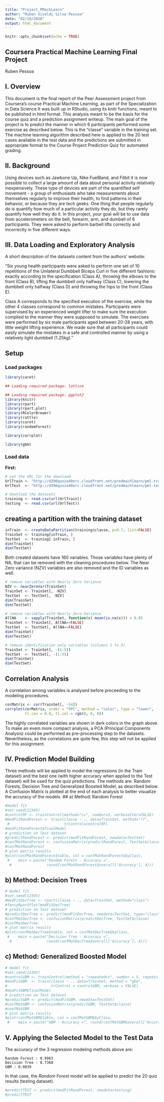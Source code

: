 ---
title: "Project_PMachLearn"
author: "Ruben Vivaldi Silva Pessoa"
date: "02/10/2020"
output: html_document
---

```{r setup, include=FALSE}
knitr::opts_chunk$set(echo = TRUE)
```

## Coursera Practical Machine Learning Final Project
Ruben Pessoa

## I. Overview

This document is the final report of the Peer Assessment project from Coursera’s course Practical Machine Learning, as part of the Specialization in Data Science.It was built up in RStudio, using its knitr functions, meant to be published in html format.
This analysis meant to be the basis for the course quiz and a prediction assignment writeup. The main goal of the project is to predict the manner in which 6 participants performed some exercise as described below. This is the “classe” variable in the training set. The machine learning algorithm described here is applied to the 20 test cases available in the test data and the predictions are submitted in appropriate format to the Course Project Prediction Quiz for automated grading.

## II. Background

Using devices such as Jawbone Up, Nike FuelBand, and Fitbit it is now possible to collect a large amount of data about personal activity relatively inexpensively. These type of devices are part of the quantified self movement - a group of enthusiasts who take measurements about themselves regularly to improve their health, to find patterns in their behavior, or because they are tech geeks. One thing that people regularly do is quantify how much of a particular activity they do, but they rarely quantify how well they do it. In this project, your goal will be to use data from accelerometers on the belt, forearm, arm, and dumbell of 6 participants. They were asked to perform barbell lifts correctly and incorrectly in five different ways. 

## III. Data Loading and Exploratory Analysis

A short description of the datasets content from the authors’ website:

“Six young health participants were asked to perform one set of 10 repetitions of the Unilateral Dumbbell Biceps Curl in five different fashions: exactly according to the specification (Class A), throwing the elbows to the front (Class B), lifting the dumbbell only halfway (Class C), lowering the dumbbell only halfway (Class D) and throwing the hips to the front (Class E).

Class A corresponds to the specified execution of the exercise, while the other 4 classes correspond to common mistakes. Participants were supervised by an experienced weight lifter to make sure the execution complied to the manner they were supposed to simulate. The exercises were performed by six male participants aged between 20-28 years, with little weight lifting experience. We made sure that all participants could easily simulate the mistakes in a safe and controlled manner by using a relatively light dumbbell (1.25kg)."

## Setup
  
### Load packages

```{r load-packages, message = FALSE, warning=FALSE}
library(caret)

## Loading required package: lattice

## Loading required package: ggplot2
library(knitr)
library(rpart)
library(rpart.plot)
library(RColorBrewer)
library(rattle)
library(caret)
library(randomForest)

library(corrplot)

library(gbm)
```

### Load data

**First:** 
```{r load-data}

# set the URL for the download
UrlTrain <- "http://d396qusza40orc.cloudfront.net/predmachlearn/pml-training.csv"
UrlTest  <- "http://d396qusza40orc.cloudfront.net/predmachlearn/pml-testing.csv"

# download the datasets
training <- read.csv(url(UrlTrain))
testing  <- read.csv(url(UrlTest))

```

## creating a partition with the training dataset

```{r subsetCA1, echo=TRUE}
inTrain  <- createDataPartition(training$classe, p=0.7, list=FALSE)
TrainSet <- training[inTrain, ]
TestSet  <- training[-inTrain, ]
dim(TrainSet)
dim(TestSet)
```

Both created datasets have 160 variables. Those variables have plenty of NA, that can be removed with the cleaning procedures below. The Near Zero variance (NZV) variables are also removed and the ID variables as well.

```{r subsetCA2, echo=TRUE}
# remove variables with Nearly Zero Variance
NZV <- nearZeroVar(TrainSet)
TrainSet <- TrainSet[, -NZV]
TestSet  <- TestSet[, -NZV]
dim(TrainSet)
dim(TestSet)
```

```{r subsetCA3, echo=TRUE}
# remove variables with Nearly Zero Variance
AllNA    <- sapply(TrainSet, function(x) mean(is.na(x))) > 0.95
TrainSet <- TrainSet[, AllNA==FALSE]
TestSet  <- TestSet[, AllNA==FALSE]
dim(TrainSet)
dim(TestSet)
```

```{r subsetCA4, echo=TRUE}
# remove identification only variables (columns 1 to 5)
TrainSet <- TrainSet[, -(1:5)]
TestSet  <- TestSet[, -(1:5)]
dim(TrainSet)
dim(TestSet)
```

## Correlation Analysis

A correlation among variables is analysed before proceeding to the modeling procedures.

```{r subsetCA5, echo=TRUE}
corMatrix <- cor(TrainSet[, -54])
corrplot(corMatrix, order = "FPC", method = "color", type = "lower", 
         tl.cex = 0.8, tl.col = rgb(0, 0, 0))
```

The highly correlated variables are shown in dark colors in the graph above. To make an evem more compact analysis, a PCA (Principal Components Analysis) could be performed as pre-processing step to the datasets. Nevertheless, as the correlations are quite few, this step will not be applied for this assignment.

## IV. Prediction Model Building

Three methods will be applied to model the regressions (in the Train dataset) and the best one (with higher accuracy when applied to the Test dataset) will be used for the quiz predictions. The methods are: Random Forests, Decision Tree and Generalized Boosted Model, as described below.
A Confusion Matrix is plotted at the end of each analysis to better visualize the accuracy of the models.
## a) Method: Random Forest

```{r subsetCA6, echo=TRUE}
#model fit
#set.seed(12345)
#controlRF <- trainControl(method="cv", number=3, verboseIter=FALSE)
#modFitRandForest <- train(classe ~ ., data=TrainSet, method="rf",
 #                         trControl=controlRF)
#modFitRandForest$finalModel
# prediction on Test dataset
#predictRandForest <- predict(modFitRandForest, newdata=TestSet)
#confMatRandForest <- confusionMatrix(predictRandForest, TestSet$classe)
#confMatRandForest
# plot matrix results
#plot(confMatRandForest$table, col = confMatRandForest$byClass, 
 #    main = paste("Random Forest - Accuracy =",
  #                round(confMatRandForest$overall['Accuracy'], 4)))
```

## b) Method: Decision Trees

```{r subsetCA7, echo=TRUE}
# model fit
#set.seed(12345)
#modFitDecTree <- rpart(classe ~ ., data=TrainSet, method="class")
#fancyRpartPlot(modFitDecTree)
# prediction on Test dataset
#predictDecTree <- predict(modFitDecTree, newdata=TestSet, type="class")
#confMatDecTree <- confusionMatrix(predictDecTree, TestSet$classe)
#confMatDecTree
# plot matrix results
#plot(confMatDecTree$table, col = confMatDecTree$byClass, 
 #    main = paste("Decision Tree - Accuracy =",
  #                round(confMatDecTree$overall['Accuracy'], 4)))
```

## c) Method: Generalized Boosted Model

```{r subsetCA8, echo=TRUE}
# model fit
#set.seed(12345)
#controlGBM <- trainControl(method = "repeatedcv", number = 5, repeats = 1)
#modFitGBM  <- train(classe ~ ., data=TrainSet, method = "gbm",
#                    trControl = controlGBM, verbose = FALSE)
#modFitGBM$finalModel
# prediction on Test dataset
#predictGBM <- predict(modFitGBM, newdata=TestSet)
#confMatGBM <- confusionMatrix(predictGBM, TestSet$classe)
#confMatGBM
# plot matrix results
#plot(confMatGBM$table, col = confMatGBM$byClass, 
 #    main = paste("GBM - Accuracy =", round(confMatGBM$overall['Accuracy'], 4)))
```

## V. Applying the Selected Model to the Test Data

The accuracy of the 3 regression modeling methods above are:

    Random Forest : 0.9963
    Decision Tree : 0.7368
    GBM : 0.9839

In that case, the *Random Forest* model will be applied to predict the 20 quiz results (testing dataset).

```{r subsetCA9, echo=TRUE}
#predictTEST <- predict(modFitRandForest, newdata=testing)
#predictTEST
```
